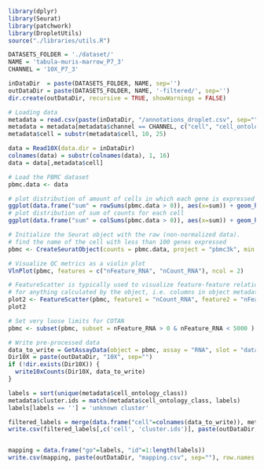 ```r
library(dplyr)
library(Seurat)
library(patchwork)
library(DropletUtils)
source("./libraries/utils.R")

DATASETS_FOLDER = './dataset/'
NAME = 'tabula-muris-marrow_P7_3'
CHANNEL = '10X_P7_3'

inDataDir  = paste(DATASETS_FOLDER, NAME, sep='')
outDataDir = paste(DATASETS_FOLDER, NAME, '-filtered/', sep='') 
dir.create(outDataDir, recursive = TRUE, showWarnings = FALSE)
```

```r
# Loading data
metadata = read.csv(paste(inDataDir, "/annotations_droplet.csv", sep=""))
metadata = metadata[metadata$channel == CHANNEL, c("cell", "cell_ontology_class", "cluster.ids")]
metadata$cell = substr(metadata$cell, 10, 25)

data = Read10X(data.dir = inDataDir)
colnames(data) = substr(colnames(data), 1, 16)
data = data[,metadata$cell]
```

```r
# Load the PBMC dataset
pbmc.data <- data
```

```r
# plot distribution of amount of cells in which each gene is expressed
ggplot(data.frame("sum" = rowSums(pbmc.data > 0)), aes(x=sum)) + geom_histogram()
# plot distribution of sum of counts for each cell
ggplot(data.frame("sum" = colSums(pbmc.data > 0)), aes(x=sum)) + geom_histogram()
```

```r
# Initialize the Seurat object with the raw (non-normalized data).
# find the name of the cell with less than 100 genes expressed
pbmc <- CreateSeuratObject(counts = pbmc.data, project = "pbmc3k", min.cells = 3, min.features = 100)
```

```r
# Visualize QC metrics as a violin plot
VlnPlot(pbmc, features = c("nFeature_RNA", "nCount_RNA"), ncol = 2)
```

```r
# FeatureScatter is typically used to visualize feature-feature relationships, but can be used
# for anything calculated by the object, i.e. columns in object metadata, PC scores etc.
plot2 <- FeatureScatter(pbmc, feature1 = "nCount_RNA", feature2 = "nFeature_RNA")
plot2
```

```r
# Set very loose limits for COTAN
pbmc <- subset(pbmc, subset = nFeature_RNA > 0 & nFeature_RNA < 5000 )
```

```r
# Write pre-processed data
data_to_write = GetAssayData(object = pbmc, assay = "RNA", slot = "data")
Dir10X = paste(outDataDir, "10X", sep="")
if (!dir.exists(Dir10X)) {
  write10xCounts(Dir10X, data_to_write)
}

labels = sort(unique(metadata$cell_ontology_class))
metadata$cluster.ids = match(metadata$cell_ontology_class, labels)
labels[labels == ''] = 'unknown cluster'

filtered_labels = merge(data.frame("cell"=colnames(data_to_write)), metadata)
write.csv(filtered_labels[,c('cell', 'cluster.ids')], paste(outDataDir, "labels.csv", sep=""), row.names = FALSE)


mapping = data.frame("go"=labels, "id"=1:length(labels))
write.csv(mapping, paste(outDataDir, "mapping.csv", sep=""), row.names = FALSE)
```
